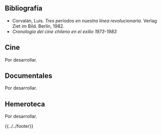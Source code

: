 <noinclude>{{header|1=Chile}}</noinclude>

== Bibliografía ==

* Corvalán, Luis. ''Tres períodos en nuestra línea revolucionaria''. Verlag Ziet im Bild. Berlín, 1982.
* ''Cronología del cine chileno en el exilio 1973-1983''

== Cine ==

Por desarrollar.

== Documentales ==

Por desarrollar.

== Hemeroteca ==

Por desarrollar.

<noinclude>{{../../footer}}</noinclude>
